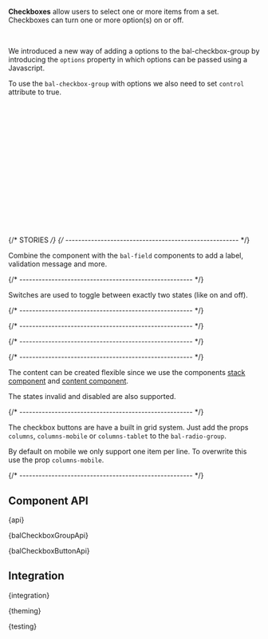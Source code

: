 

<Meta of={CheckboxStories} />

<StoryHeading of={CheckboxStories.Basic} hidden></StoryHeading>

<Banner of={CheckboxStories} />

<Lead>**Checkboxes** allow users to select one or more items from a set. Checkboxes can turn one or more option(s) on or
  off.</Lead>

<Canvas of={CheckboxStories.Basic} sourceState="shown" />

<PlaygroundBar of={CheckboxStories.Basic}></PlaygroundBar>

<br />

We introduced a new way of adding a options to the bal-checkbox-group
by introducing the `options` property in which options can be passed using a Javascript.

To use the `bal-checkbox-group` with options we also need to set `control` attribute to true.

```html
<bal-checkbox-group control [options]="options"></bal-checkbox-group>
```

```typescript
import { newBalCheckboxOption } from '@baloise/design-system-components'

@Component({
  selector: 'app-example-component',
  templateUrl: './example-component.component.html',
})
export class ExampleComponent {
  options = [
    newBalCheckboxOption({ value: '1', label: 'Label 1' }),
    newBalCheckboxOption({
      value: '2',
      label: () => 'Label with <a class="is-link" href="http://baloise.com">Link</a>',
    }),
  ]
}
```


{/* STORIES */}
{/* ------------------------------------------------------ */}

<StoryHeading of={CheckboxStories.FieldControl}></StoryHeading>

Combine the component with the `bal-field` components to add a label, validation message and more.

<Canvas of={CheckboxStories.FieldControl} sourceState="shown" />

{/* ------------------------------------------------------ */}

<StoryHeading of={CheckboxStories.Switch}></StoryHeading>

Switches are used to toggle between exactly two states (like on and off).

<Canvas of={CheckboxStories.Switch} />

{/* ------------------------------------------------------ */}

<StoryHeading of={CheckboxStories.Group}></StoryHeading>

<Canvas of={CheckboxStories.Group} />

{/* ------------------------------------------------------ */}

<StoryHeading of={CheckboxStories.VerticalGroup}></StoryHeading>

<Canvas of={CheckboxStories.VerticalGroup} />

{/* ------------------------------------------------------ */}

<StoryHeading of={CheckboxStories.FilterButtons}></StoryHeading>

<Canvas of={CheckboxStories.FilterButtons} />

{/* ------------------------------------------------------ */}

<StoryHeading of={CheckboxStories.CheckboxButton}></StoryHeading>

The content can be created flexible since we use the components [stack component](?path=/docs/components-layout-stack--basic) and [content component](?path=/docs/components-layout-content--basic).

The states invalid and disabled are also supported.

<Canvas of={CheckboxStories.CheckboxButton} />

{/* ------------------------------------------------------ */}

<StoryHeading of={CheckboxStories.CheckboxButtonGrid}></StoryHeading>

The checkbox buttons are have a built in grid system. Just add the props `columns`, `columns-mobile` or `columns-tablet` to the `bal-radio-group`.

By default on mobile we only support one item per line. To overwrite this use the prop `columns-mobile`.

<Canvas of={CheckboxStories.CheckboxButtonGrid} />

{/* ------------------------------------------------------ */}

## Component API


<Markdown>{api}</Markdown>


<Markdown>{balCheckboxGroupApi}</Markdown>


<Markdown>{balCheckboxButtonApi}</Markdown>

## Integration


<Markdown>{integration}</Markdown>


<Markdown>{theming}</Markdown>


<Markdown>{testing}</Markdown>

<Footer />